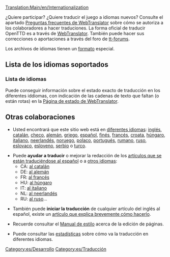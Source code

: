 [[Translation:Main/en/Internationalization]]

¿Quiere participar? ¿Quiere traducir el juego a idiomas nuevos? Consulte el apartado [http://translator.openttd.org/en/faq Preguntas frecuentes de WebTranslator] sobre cómo se autoriza a los colaboradores a hacer traduciones. La forma oficial de traducir OpenTTD es a través de [[Main/es/WebTranslator|WebTranslator]]. También puede hacer sus correcciones o aportaciones a través del foro de [http://www.tt-forums.net/viewtopic.php?p=850369#p850369 tt-forums].

Los archivos de idiomas tienen un [[Main/es/Formato de los archivos de idiomas|formato]] especial.

=='''Lista de los idiomas soportados'''==

==='''Lista de idiomas'''===
Puede conseguir información sobre el estado exacto de traducción en los diferentes iddiomas, con indicación de las cadenas de texto que faltan (o están rotas) en la [http://translator.openttd.org/status Página de estado de WebTranslator].

=='''Otras colaboraciones'''==
*Usted encontrará que este sitio web está en [[Category/en/Articles in other languages|diferentes idiomas]]: [[Main/en/Main Page|inglés]], [[Main/ca/Pàgina principal|catalán]], [[Main/cs/Hlavní strana|checo]], [[Main/de/Startseite|alemán]], [[Main/el/Κύρια πύλη|griego]], [[Main/es/Página principal|español]], [[Main/fi/Etusivu|finés]], [[Main/fr/Accueil|francés]], [[Main/hr/Glavna stranica|croata]], [[Main/hu/Kezdőlap|húngaro]], [[Main/it/Pagina principale|italiano]], [[Main/nl/Hoofdpagina|neerlandés]], [[Main/no/Forside|noruego]], [[Main/pl/Strona główna|polaco]], [[Main/pt/Página principal|portugués]], [[Main/ro/Pagina principală|rumano]], [[Main/ru/Главная страница|ruso]], [[Main/sk/Hlavná stránka|eslovaco]], [[Main/sl/Glavna stran|esloveno]], [[Main/sr/Glavna strana|serbio]] o [[Main/tr/Ana sayfa|turco]].

*Puede '''ayudar a traducir''' o mejorar la redacción de los [[Category/es/Artículos que se están traduciendo al español|artículos que se están traduciéndose al español]] o a [[Main/en/Articles are being translated into other languages|otros idiomas]]:
**CA: [[Category/ca/Articles traduint-se al català|al catalán]]
**DE: [[Category/de/Artikel, welche in die deutsche Sprache übersetzt werden|al alemán]]
**FR: [[Category/fr/À traduire en français|al francés]]
**HU: [[Category/hu/Fordításban|al húngaro]]
**IT: [[Category/it/Articoli in fase di traduzione|al italiano]]
**NL: [[Category/nl/Artikelen die worden vertaald|al neerlandés]]
**RU: [[Category/ru/Статьи, которые в настоящее время переводятся на русский язык/Ru#Category:Статьи в настоящее время переведенные на русский язык|al ruso]]...

*También puede '''iniciar la traducción''' de cualquier artículo del inglés al español, existe un [[Main/es/Traducir artículos al español|artículo que explica brevemente cómo hacerlo]].

*Recuerde consultar el [[Main/es/Manual de Estilo|Manual de estilo]] acerca de la edición de páginas.

*Puede consultar las [[Category/en/Other languages|estadísticas]] sobre cómo va la traducción en diferentes idiomas.

[[Category:es/Desarrollo]][[Category:es/Traducción]]